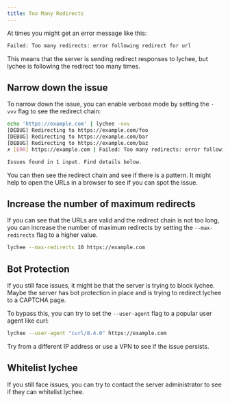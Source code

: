 ```yaml
---
title: Too Many Redirects
---
```


At times you might get an error message like this:

```bash
Failed: Too many redirects: error following redirect for url
```

This means that the server is sending redirect responses to lychee, but lychee
is following the redirect too many times.

## Narrow down the issue

To narrow down the issue, you can enable verbose mode by setting the `-vvv` flag
to see the redirect chain:

```bash
echo 'https://example.com' | lychee -vvv
[DEBUG] Redirecting to https://example.com/foo
[DEBUG] Redirecting to https://example.com/bar
[DEBUG] Redirecting to https://example.com/baz
✗ [ERR] https://example.com | Failed: Too many redirects: error following redirect for url

Issues found in 1 input. Find details below.
```

You can then see the redirect chain and see if there is a pattern.
It might help to open the URLs in a browser to see if you can spot the issue.

## Increase the number of maximum redirects

If you can see that the URLs are valid and the redirect chain is not too long,
you can increase the number of maximum redirects by setting
the `--max-redirects` flag to a higher value.

```bash
lychee --max-redirects 10 https://example.com
```

## Bot Protection

If you still face issues, it might be that the server is trying to block lychee.
Maybe the server has bot protection in place and is trying to redirect lychee to
a CAPTCHA page.

To bypass this, you can try to set the `--user-agent` flag to a popular user
agent like curl:

```bash
lychee --user-agent "curl/8.4.0" https://example.com
```

Try from a different IP address or use a VPN to see if the issue persists.

## Whitelist lychee

If you still face issues, you can try to contact the server administrator to see
if they can whitelist lychee.
